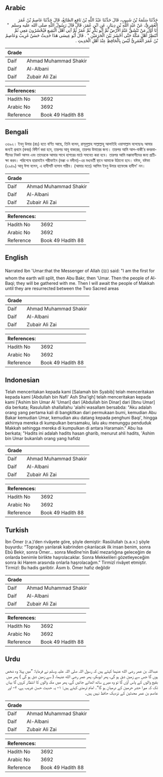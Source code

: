 ## Arabic


<div dir="rtl" lang="ar" style={{fontSize:'larger',backgroundColor:'#f8f9fa',padding:20}}>
حَدَّثَنَا سَلَمَةُ بْنُ شَبِيبٍ، قَالَ حَدَّثَنَا عَبْدُ اللَّهِ بْنُ نَافِعٍ الصَّائِغُ، قَالَ حَدَّثَنَا عَاصِمُ بْنُ عُمَرَ الْعُمَرِيُّ، عَنْ عَبْدِ اللَّهِ بْنِ دِينَارٍ، عَنِ ابْنِ عُمَرَ، قَالَ قَالَ رَسُولُ اللَّهِ صلى الله عليه وسلم ‏ "‏ أَنَا أَوَّلُ مَنْ تَنْشَقُّ عَنْهُ الأَرْضُ ثُمَّ أَبُو بَكْرٍ ثُمَّ عُمَرُ ثُمَّ آتِي أَهْلَ الْبَقِيعِ فَيُحْشَرُونَ مَعِي ثُمَّ أَنْتَظِرُ أَهْلَ مَكَّةَ حَتَّى أُحْشَرَ بَيْنَ الْحَرَمَيْنِ ‏"‏ ‏.‏ قَالَ أَبُو عِيسَى هَذَا حَدِيثٌ حَسَنٌ غَرِيبٌ وَعَاصِمُ بْنُ عُمَرَ الْعُمَرِيُّ لَيْسَ بِالْحَافِظِ عِنْدَ أَهْلِ الْحَدِيثِ ‏.‏
</div>
<div style={{backgroundColor:'#f8f9fa',padding:20, marginBottom: 10}}><table> <thead> <tr> <th>Grade</th> <th></th> </tr> </thead> <tbody> <tr><td>Daif</td><td>Ahmad Muhammad Shakir</td></tr><tr><td>Daif</td><td>Al-Albani</td></tr><tr><td>Daif</td><td>Zubair Ali Zai</td></tr></tbody></table><table> <thead> <tr> <th>References:</th> <th></th> </tr> </thead> <tbody><tr><td>Hadith No</td><td>3692</td></tr><tr><td>Arabic No</td><td>3692</td></tr><tr><td>Reference</td><td>Book 49 Hadith 88</td></tr></tbody></table></div>

## Bengali


<div dir="ltr" lang="bn" style={{fontSize:'larger',backgroundColor:'#f8f9fa',padding:20}}>
৩৬৯২। ইবনু উমার (রাঃ) হতে বর্ণিত আছে, তিনি বলেন, রাসূলুল্লাহ সাল্লাল্লাহু আলাইহি ওয়াসাল্লাম বলেছেনঃ আমার জন্যই প্রথমে (কবর) বিদীর্ণ করা হবে, তারপর আবূ বাকরের, তারপর উমারের জন্য। তারপর আমি আল-বাকী’র কবরবাসীদের নিকট আসব এবং তাদেরকে আমার সাথে হাশরের মাঠে সমবেত করা হবে। তারপর আমি মক্কাবাসীদের জন্য প্রতীক্ষা করব। পরিশেষে হারামাইন শরীফাইন (মক্কা ও মদীনা)-এর মধ্যবর্তী স্থানে আমাকে উঠানো হবে। যঈফ, যঈফা (২৯৪৯) আবূ ঈসা বলেন, এ হাদীসটি হাসান গারীব। (আমার মতে) আসিম ইবনু উমার হাফেজে হাদীস' নন।
</div>
<div style={{backgroundColor:'#f8f9fa',padding:20, marginBottom: 10}}><table> <thead> <tr> <th>Grade</th> <th></th> </tr> </thead> <tbody> <tr><td>Daif</td><td>Ahmad Muhammad Shakir</td></tr><tr><td>Daif</td><td>Al-Albani</td></tr><tr><td>Daif</td><td>Zubair Ali Zai</td></tr></tbody></table><table> <thead> <tr> <th>References:</th> <th></th> </tr> </thead> <tbody><tr><td>Hadith No</td><td>3692</td></tr><tr><td>Arabic No</td><td>3692</td></tr><tr><td>Reference</td><td>Book 49 Hadith 88</td></tr></tbody></table></div>

## English


<div dir="ltr" lang="en" style={{fontSize:'larger',backgroundColor:'#f8f9fa',padding:20}}>
Narrated Ibn 'Umar:that the Messenger of Allah (ﷺ) said: "I am the first for whom the earth will split, then Abu Bakr, then 'Umar. Then the people of Al-Baqi; they will be gathered with me. Then I will await the people of Makkah until they are resurrected between the Two Sacred areas
</div>
<div style={{backgroundColor:'#f8f9fa',padding:20, marginBottom: 10}}><table> <thead> <tr> <th>Grade</th> <th></th> </tr> </thead> <tbody> <tr><td>Daif</td><td>Ahmad Muhammad Shakir</td></tr><tr><td>Daif</td><td>Al-Albani</td></tr><tr><td>Daif</td><td>Zubair Ali Zai</td></tr></tbody></table><table> <thead> <tr> <th>References:</th> <th></th> </tr> </thead> <tbody><tr><td>Hadith No</td><td>3692</td></tr><tr><td>Arabic No</td><td>3692</td></tr><tr><td>Reference</td><td>Book 49 Hadith 88</td></tr></tbody></table></div>

## Indonesian


<div dir="ltr" lang="id" style={{fontSize:'larger',backgroundColor:'#f8f9fa',padding:20}}>
Telah menceritakan kepada kami [Salamah bin Syabib] telah menceritakan kepada kami [Abdullah bin Nafi' Ash Sha'igh] telah menceritakan kepada kami ['Ashim bin Umar Al 'Umari] dari [Abdullah bin Dinar] dari [Ibnu Umar] dia berkata; Rasulullah shallallahu 'alaihi wasallam bersabda: "Aku adalah orang yang pertama kali di bangkitkan dari permukaan bumi, kemudian Abu Bakar kemudian Umar, kemudian aku datang kepada penghuni Baqi', hingga akhirnya mereka di kumpulkan bersamaku, lalu aku menunggu penduduk Makkah sehingga mereka di kumpulkan di antara Haramain." Abu Isa berkata; "Hadits ini adalah hadits hasan gharib, menurut ahli hadits, 'Ashim bin Umar bukanlah orang yang hafidz
</div>
<div style={{backgroundColor:'#f8f9fa',padding:20, marginBottom: 10}}><table> <thead> <tr> <th>Grade</th> <th></th> </tr> </thead> <tbody> <tr><td>Daif</td><td>Ahmad Muhammad Shakir</td></tr><tr><td>Daif</td><td>Al-Albani</td></tr><tr><td>Daif</td><td>Zubair Ali Zai</td></tr></tbody></table><table> <thead> <tr> <th>References:</th> <th></th> </tr> </thead> <tbody><tr><td>Hadith No</td><td>3692</td></tr><tr><td>Arabic No</td><td>3692</td></tr><tr><td>Reference</td><td>Book 49 Hadith 88</td></tr></tbody></table></div>

## Turkish


<div dir="ltr" lang="tr" style={{fontSize:'larger',backgroundColor:'#f8f9fa',padding:20}}>
İbn Ömer (r.a.)’den rivâyete göre, şöyle demiştir: Rasûlullah (s.a.v.) şöyle buyurdu: “Toprağın yarılarak kabrinden çıkarılacak ilk insan benim, sonra Ebû Bekir, sonra Ömer… sonra Medîne’nin Bakî mezarlığına geleceğim de onlarda benimle birlikte haşrolacaklar. Sonra Mekkelileri gözetleyeceğim sonra iki Harem arasında onlarla haşrolacağım.” Tirmizî rivâyet etmiştir. Tirmizî: Bu hadis garibtir. Âsım b. Ömer hafız değildir
</div>
<div style={{backgroundColor:'#f8f9fa',padding:20, marginBottom: 10}}><table> <thead> <tr> <th>Grade</th> <th></th> </tr> </thead> <tbody> <tr><td>Daif</td><td>Ahmad Muhammad Shakir</td></tr><tr><td>Daif</td><td>Al-Albani</td></tr><tr><td>Daif</td><td>Zubair Ali Zai</td></tr></tbody></table><table> <thead> <tr> <th>References:</th> <th></th> </tr> </thead> <tbody><tr><td>Hadith No</td><td>3692</td></tr><tr><td>Arabic No</td><td>3692</td></tr><tr><td>Reference</td><td>Book 49 Hadith 88</td></tr></tbody></table></div>

## Urdu


<div dir="rtl" lang="ur" style={{fontSize:'larger',backgroundColor:'#f8f9fa',padding:20}}>
عبداللہ بن عمر رضی الله عنہما کہتے ہیں کہ رسول اللہ صلی اللہ علیہ وسلم نے فرمایا: ”میں پہلا وہ شخص ہوں گا جس سے زمین شق ہو گی، پھر ابوبکر، پھر عمر رضی الله عنہما، ( سے زمین شق ہو گی ) پھر میں بقیع والوں کے پاس آؤں گا تو وہ میرے ساتھ اٹھائے جائیں گے، پھر میں مکہ والوں کا انتظار کروں گا یہاں تک کہ میرا حشر حرمین کے درمیان ہو گا“۔ امام ترمذی کہتے ہیں: ۱- یہ حدیث حسن غریب ہے، ۲- اور عاصم بن عمر محدثین کے نزدیک حافظ نہیں ہیں۔
</div>
<div style={{backgroundColor:'#f8f9fa',padding:20, marginBottom: 10}}><table> <thead> <tr> <th>Grade</th> <th></th> </tr> </thead> <tbody> <tr><td>Daif</td><td>Ahmad Muhammad Shakir</td></tr><tr><td>Daif</td><td>Al-Albani</td></tr><tr><td>Daif</td><td>Zubair Ali Zai</td></tr></tbody></table><table> <thead> <tr> <th>References:</th> <th></th> </tr> </thead> <tbody><tr><td>Hadith No</td><td>3692</td></tr><tr><td>Arabic No</td><td>3692</td></tr><tr><td>Reference</td><td>Book 49 Hadith 88</td></tr></tbody></table></div>